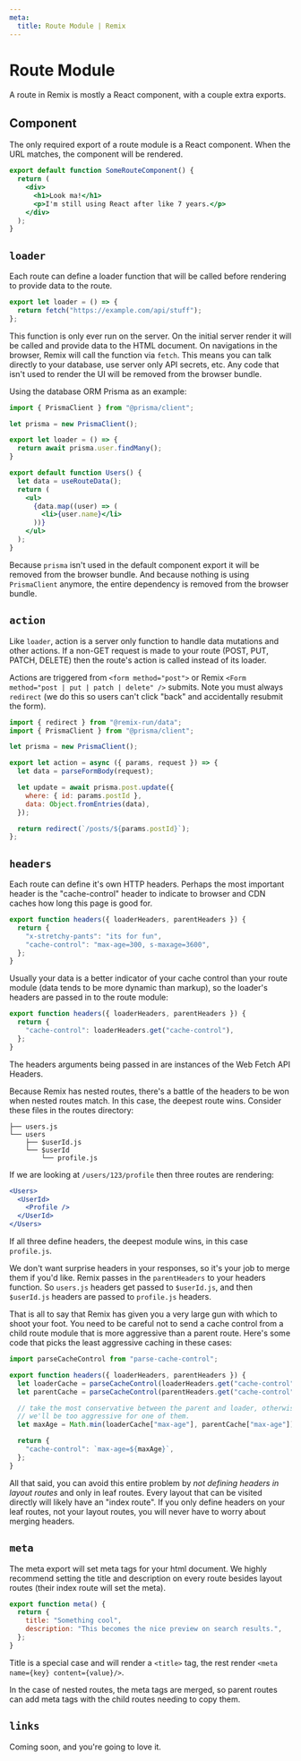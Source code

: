 ```yaml
---
meta:
  title: Route Module | Remix
---
```



# Route Module

A route in Remix is mostly a React component, with a couple extra exports.

## Component

The only required export of a route module is a React component. When the URL matches, the component will be rendered.

```jsx
export default function SomeRouteComponent() {
  return (
    <div>
      <h1>Look ma!</h1>
      <p>I'm still using React after like 7 years.</p>
    </div>
  );
}
```

## `loader`

Each route can define a loader function that will be called before rendering to provide data to the route.

```jsx
export let loader = () => {
  return fetch("https://example.com/api/stuff");
};
```

This function is only ever run on the server. On the initial server render it will be called and provide data to the HTML document. On navigations in the browser, Remix will call the function via `fetch`. This means you can talk directly to your database, use server only API secrets, etc. Any code that isn't used to render the UI will be removed from the browser bundle.

Using the database ORM Prisma as an example:

```jsx
import { PrismaClient } from "@prisma/client";

let prisma = new PrismaClient();

export let loader = () => {
  return await prisma.user.findMany();
}

export default function Users() {
  let data = useRouteData();
  return (
    <ul>
      {data.map((user) => (
        <li>{user.name}</li>
      ))}
    </ul>
  );
}
```

Because `prisma` isn't used in the default component export it will be removed from the browser bundle. And because nothing is using `PrismaClient` anymore, the entire dependency is removed from the browser bundle.

## `action`

Like `loader`, action is a server only function to handle data mutations and other actions. If a non-GET request is made to your route (POST, PUT, PATCH, DELETE) then the route's action is called instead of its loader.

Actions are triggered from `<form method="post">` or Remix `<Form method="post | put | patch | delete" />` submits. Note you must always `redirect` (we do this so users can't click "back" and accidentally resubmit the form).

```jsx
import { redirect } from "@remix-run/data";
import { PrismaClient } from "@prisma/client";

let prisma = new PrismaClient();

export let action = async ({ params, request }) => {
  let data = parseFormBody(request);

  let update = await prisma.post.update({
    where: { id: params.postId },
    data: Object.fromEntries(data),
  });

  return redirect(`/posts/${params.postId}`);
};
```

## `headers`

Each route can define it's own HTTP headers. Perhaps the most important header is the "cache-control" header to indicate to browser and CDN caches how long this page is good for.

```jsx
export function headers({ loaderHeaders, parentHeaders }) {
  return {
    "x-stretchy-pants": "its for fun",
    "cache-control": "max-age=300, s-maxage=3600",
  };
}
```

Usually your data is a better indicator of your cache control than your route module (data tends to be more dynamic than markup), so the loader's headers are passed in to the route module:

```jsx
export function headers({ loaderHeaders, parentHeaders }) {
  return {
    "cache-control": loaderHeaders.get("cache-control"),
  };
}
```

The headers arguments being passed in are instances of the <Link to="../fetch">Web Fetch API Headers</Link>.

Because Remix has nested routes, there's a battle of the headers to be won when nested routes match. In this case, the deepest route wins. Consider these files in the routes directory:

```
├── users.js
└── users
    ├── $userId.js
    └── $userId
        └── profile.js
```

If we are looking at `/users/123/profile` then three routes are rendering:

```jsx
<Users>
  <UserId>
    <Profile />
  </UserId>
</Users>
```

If all three define headers, the deepest module wins, in this case `profile.js`.

We don't want surprise headers in your responses, so it's your job to merge them if you'd like. Remix passes in the `parentHeaders` to your headers function. So `users.js` headers get passed to `$userId.js`, and then `$userId.js` headers are passed to `profile.js` headers.

That is all to say that Remix has given you a very large gun with which to shoot your foot. You need to be careful not to send a cache control from a child route module that is more aggressive than a parent route. Here's some code that picks the least aggressive caching in these cases:

```jsx
import parseCacheControl from "parse-cache-control";

export function headers({ loaderHeaders, parentHeaders }) {
  let loaderCache = parseCacheControl(loaderHeaders.get("cache-control"));
  let parentCache = parseCacheControl(parentHeaders.get("cache-control"));

  // take the most conservative between the parent and loader, otherwise
  // we'll be too aggressive for one of them.
  let maxAge = Math.min(loaderCache["max-age"], parentCache["max-age"]);

  return {
    "cache-control": `max-age=${maxAge}`,
  };
}
```

All that said, you can avoid this entire problem by _not defining headers in layout routes_ and only in leaf routes. Every layout that can be visited directly will likely have an "index route". If you only define headers on your leaf routes, not your layout routes, you will never have to worry about merging headers.

## `meta`

The meta export will set meta tags for your html document. We highly recommend setting the title and description on every route besides layout routes (their index route will set the meta).

```jsx
export function meta() {
  return {
    title: "Something cool",
    description: "This becomes the nice preview on search results.",
  };
}
```

Title is a special case and will render a `<title>` tag, the rest render `<meta name={key} content={value}/>`.

In the case of nested routes, the meta tags are merged, so parent routes can add meta tags with the child routes needing to copy them.

## `links`

Coming soon, and you're going to love it.
